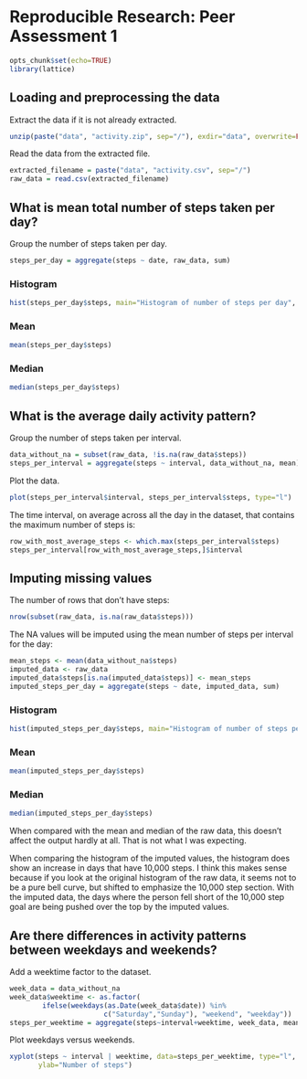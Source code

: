 # Reproducible Research: Peer Assessment 1

```r
opts_chunk$set(echo=TRUE)
library(lattice)
```

## Loading and preprocessing the data

Extract the data if it is not already extracted.

```r
unzip(paste("data", "activity.zip", sep="/"), exdir="data", overwrite=FALSE)
```

Read the data from the extracted file.

```r
extracted_filename = paste("data", "activity.csv", sep="/")
raw_data = read.csv(extracted_filename)
```

## What is mean total number of steps taken per day?

Group the number of steps taken per day.

```r
steps_per_day = aggregate(steps ~ date, raw_data, sum)
```

### Histogram

```r
hist(steps_per_day$steps, main="Histogram of number of steps per day", xlab="Steps per day", breaks=8)
```

### Mean

```r
mean(steps_per_day$steps)
```

### Median

```r
median(steps_per_day$steps)
```

## What is the average daily activity pattern?

Group the number of steps taken per interval.

```r
data_without_na = subset(raw_data, !is.na(raw_data$steps))
steps_per_interval = aggregate(steps ~ interval, data_without_na, mean)
```

Plot the data.

```r
plot(steps_per_interval$interval, steps_per_interval$steps, type="l")
```

The time interval, on average across all the day in the dataset, that contains
the maximum number of steps is:

```r
row_with_most_average_steps <- which.max(steps_per_interval$steps)
steps_per_interval[row_with_most_average_steps,]$interval
```

## Imputing missing values

The number of rows that don't have steps:

```r
nrow(subset(raw_data, is.na(raw_data$steps)))
```

The NA values will be imputed using the mean number of steps per interval for
the day:

```r
mean_steps <- mean(data_without_na$steps)
imputed_data <- raw_data
imputed_data$steps[is.na(imputed_data$steps)] <- mean_steps
imputed_steps_per_day = aggregate(steps ~ date, imputed_data, sum)
```

### Histogram

```r
hist(imputed_steps_per_day$steps, main="Histogram of number of steps per day", xlab="Steps per day", breaks=8)
```

### Mean

```r
mean(imputed_steps_per_day$steps)
```

### Median

```r
median(imputed_steps_per_day$steps)
```

When compared with the mean and median of the raw data, this doesn't affect
the output hardly at all. That is not what I was expecting.

When comparing the histogram of the imputed values, the histogram does show an
increase in days that have 10,000 steps. I think this makes sense because if
you look at the original histogram of the raw data, it seems not to be a pure
bell curve, but shifted to emphasize the 10,000 step section. With the imputed
data, the days where the person fell short of the 10,000 step goal are being
pushed over the top by the imputed values.

## Are there differences in activity patterns between weekdays and weekends?

Add a weektime factor to the dataset.

```r
week_data = data_without_na
week_data$weektime <- as.factor(
        ifelse(weekdays(as.Date(week_data$date)) %in% 
                       c("Saturday","Sunday"), "weekend", "weekday"))
steps_per_weektime = aggregate(steps~interval+weektime, week_data, mean)
```

Plot weekdays versus weekends.

```r
xyplot(steps ~ interval | weektime, data=steps_per_weektime, type="l",
       ylab="Number of steps")
```